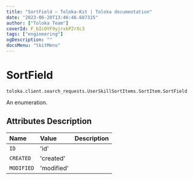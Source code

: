 ```yaml
---
title: "SortField — Toloka-Kit | Toloka documentation"
date: "2023-06-20T13:46:46.687315"
author: ["Toloka Team"]
coverId: F_bIcOYF9yjrxkPZrXc3
tags: ["engineering"]
ogDescription: ""
docsMenu: "tkitMenu"
---
```


# SortField

`toloka.client.search_requests.UserSkillSortItems.SortItem.SortField`

An enumeration.

## Attributes Description

| Name | Value | Description |
| :------| :-----------| :----------| 
`ID`|'id'|
`CREATED`|'created'|
`MODIFIED`|'modified'|